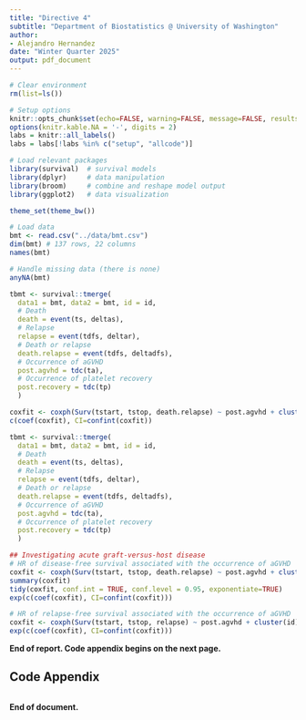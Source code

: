 ```yaml
---
title: "Directive 4"
subtitle: "Department of Biostatistics @ University of Washington"
author:
- Alejandro Hernandez
date: "Winter Quarter 2025"
output: pdf_document
---
```


```r
# Clear environment
rm(list=ls())

# Setup options
knitr::opts_chunk$set(echo=FALSE, warning=FALSE, message=FALSE, results='hide')
options(knitr.kable.NA = '-', digits = 2)
labs = knitr::all_labels()
labs = labs[!labs %in% c("setup", "allcode")]
```

```r
# Load relevant packages
library(survival)  # survival models
library(dplyr)     # data manipulation
library(broom)     # combine and reshape model output
library(ggplot2)   # data visualization

theme_set(theme_bw())

# Load data
bmt <- read.csv("../data/bmt.csv")
dim(bmt) # 137 rows, 22 columns
names(bmt)

# Handle missing data (there is none)
anyNA(bmt)

```

```r

tbmt <- survival::tmerge(
  data1 = bmt, data2 = bmt, id = id,
  # Death
  death = event(ts, deltas),
  # Relapse
  relapse = event(tdfs, deltar),  
  # Death or relapse
  death.relapse = event(tdfs, deltadfs),  
  # Occurrence of aGVHD
  post.agvhd = tdc(ta),
  # Occurrence of platelet recovery
  post.recovery = tdc(tp)
  )

coxfit <- coxph(Surv(tstart, tstop, death.relapse) ~ post.agvhd + cluster(id), data = tbmt)
c(coef(coxfit), CI=confint(coxfit))

```

```r
tbmt <- survival::tmerge(
  data1 = bmt, data2 = bmt, id = id,
  # Death
  death = event(ts, deltas),
  # Relapse
  relapse = event(tdfs, deltar),
  # Death or relapse
  death.relapse = event(tdfs, deltadfs),  
  # Occurrence of aGVHD
  post.agvhd = tdc(ta),
  # Occurrence of platelet recovery
  post.recovery = tdc(tp)
  )

## Investigating acute graft-versus-host disease
# HR of disease-free survival associated with the occurrence of aGVHD 
coxfit <- coxph(Surv(tstart, tstop, death.relapse) ~ post.agvhd + cluster(id), data = tbmt)
summary(coxfit)
tidy(coxfit, conf.int = TRUE, conf.level = 0.95, exponentiate=TRUE)
exp(c(coef(coxfit), CI=confint(coxfit)))

# HR of relapse-free survival associated with the occurrence of aGVHD 
coxfit <- coxph(Surv(tstart, tstop, relapse) ~ post.agvhd + cluster(id), data = tbmt)
exp(c(coef(coxfit), CI=confint(coxfit)))

```



**End of report. Code appendix begins on the next page.**

\pagebreak

## Code Appendix

```r
```

**End of document.**